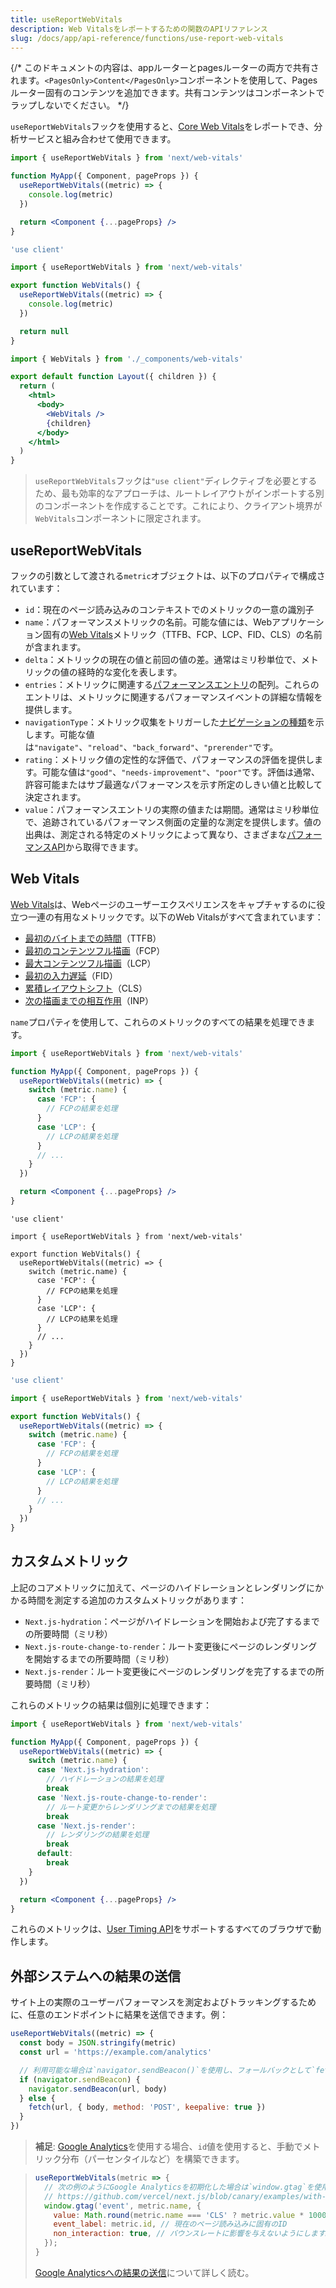 ```yaml
---
title: useReportWebVitals
description: Web Vitalsをレポートするための関数のAPIリファレンス
slug: /docs/app/api-reference/functions/use-report-web-vitals
---
```


{/* このドキュメントの内容は、appルーターとpagesルーターの両方で共有されます。`<PagesOnly>Content</PagesOnly>`コンポーネントを使用して、Pagesルーター固有のコンテンツを追加できます。共有コンテンツはコンポーネントでラップしないでください。 */}

`useReportWebVitals`フックを使用すると、[Core Web Vitals](https://web.dev/vitals/)をレポートでき、分析サービスと組み合わせて使用できます。

<PagesOnly>

```jsx filename="pages/_app.js"
import { useReportWebVitals } from 'next/web-vitals'

function MyApp({ Component, pageProps }) {
  useReportWebVitals((metric) => {
    console.log(metric)
  })

  return <Component {...pageProps} />
}
```

</PagesOnly>

<AppOnly>

```jsx filename="app/_components/web-vitals.js"
'use client'

import { useReportWebVitals } from 'next/web-vitals'

export function WebVitals() {
  useReportWebVitals((metric) => {
    console.log(metric)
  })

  return null
}
```

```jsx filename="app/layout.js"
import { WebVitals } from './_components/web-vitals'

export default function Layout({ children }) {
  return (
    <html>
      <body>
        <WebVitals />
        {children}
      </body>
    </html>
  )
}
```

> `useReportWebVitals`フックは`"use client"`ディレクティブを必要とするため、最も効率的なアプローチは、ルートレイアウトがインポートする別のコンポーネントを作成することです。これにより、クライアント境界が`WebVitals`コンポーネントに限定されます。

</AppOnly>

## useReportWebVitals

フックの引数として渡される`metric`オブジェクトは、以下のプロパティで構成されています：

- `id`：現在のページ読み込みのコンテキストでのメトリックの一意の識別子
- `name`：パフォーマンスメトリックの名前。可能な値には、Webアプリケーション固有の[Web Vitals](#web-vitals)メトリック（TTFB、FCP、LCP、FID、CLS）の名前が含まれます。
- `delta`：メトリックの現在の値と前回の値の差。通常はミリ秒単位で、メトリックの値の経時的な変化を表します。
- `entries`：メトリックに関連する[パフォーマンスエントリ](https://developer.mozilla.org/docs/Web/API/PerformanceEntry)の配列。これらのエントリは、メトリックに関連するパフォーマンスイベントの詳細な情報を提供します。
- `navigationType`：メトリック収集をトリガーした[ナビゲーションの種類](https://developer.mozilla.org/docs/Web/API/PerformanceNavigationTiming/type)を示します。可能な値は`"navigate"`、`"reload"`、`"back_forward"`、`"prerender"`です。
- `rating`：メトリック値の定性的な評価で、パフォーマンスの評価を提供します。可能な値は`"good"`、`"needs-improvement"`、`"poor"`です。評価は通常、許容可能またはサブ最適なパフォーマンスを示す所定のしきい値と比較して決定されます。
- `value`：パフォーマンスエントリの実際の値または期間。通常はミリ秒単位で、追跡されているパフォーマンス側面の定量的な測定を提供します。値の出典は、測定される特定のメトリックによって異なり、さまざまな[パフォーマンスAPI](https://developer.mozilla.org/docs/Web/API/Performance_API)から取得できます。

## Web Vitals

[Web Vitals](https://web.dev/vitals/)は、Webページのユーザーエクスペリエンスをキャプチャするのに役立つ一連の有用なメトリックです。以下のWeb Vitalsがすべて含まれています：

- [最初のバイトまでの時間](https://developer.mozilla.org/docs/Glossary/Time_to_first_byte)（TTFB）
- [最初のコンテンツフル描画](https://developer.mozilla.org/docs/Glossary/First_contentful_paint)（FCP）
- [最大コンテンツフル描画](https://web.dev/lcp/)（LCP）
- [最初の入力遅延](https://web.dev/fid/)（FID）
- [累積レイアウトシフト](https://web.dev/cls/)（CLS）
- [次の描画までの相互作用](https://web.dev/inp/)（INP）

`name`プロパティを使用して、これらのメトリックのすべての結果を処理できます。

<PagesOnly>

```jsx filename="pages/_app.js"
import { useReportWebVitals } from 'next/web-vitals'

function MyApp({ Component, pageProps }) {
  useReportWebVitals((metric) => {
    switch (metric.name) {
      case 'FCP': {
        // FCPの結果を処理
      }
      case 'LCP': {
        // LCPの結果を処理
      }
      // ...
    }
  })

  return <Component {...pageProps} />
}
```

</PagesOnly>

<AppOnly>

```tsx filename="app/components/web-vitals.tsx" switcher
'use client'

import { useReportWebVitals } from 'next/web-vitals'

export function WebVitals() {
  useReportWebVitals((metric) => {
    switch (metric.name) {
      case 'FCP': {
        // FCPの結果を処理
      }
      case 'LCP': {
        // LCPの結果を処理
      }
      // ...
    }
  })
}
```

```jsx filename="app/components/web-vitals.js" switcher
'use client'

import { useReportWebVitals } from 'next/web-vitals'

export function WebVitals() {
  useReportWebVitals((metric) => {
    switch (metric.name) {
      case 'FCP': {
        // FCPの結果を処理
      }
      case 'LCP': {
        // LCPの結果を処理
      }
      // ...
    }
  })
}
```

</AppOnly>

<PagesOnly>

## カスタムメトリック

上記のコアメトリックに加えて、ページのハイドレーションとレンダリングにかかる時間を測定する追加のカスタムメトリックがあります：

- `Next.js-hydration`：ページがハイドレーションを開始および完了するまでの所要時間（ミリ秒）
- `Next.js-route-change-to-render`：ルート変更後にページのレンダリングを開始するまでの所要時間（ミリ秒）
- `Next.js-render`：ルート変更後にページのレンダリングを完了するまでの所要時間（ミリ秒）

これらのメトリックの結果は個別に処理できます：

```jsx filename="pages/_app.js"
import { useReportWebVitals } from 'next/web-vitals'

function MyApp({ Component, pageProps }) {
  useReportWebVitals((metric) => {
    switch (metric.name) {
      case 'Next.js-hydration':
        // ハイドレーションの結果を処理
        break
      case 'Next.js-route-change-to-render':
        // ルート変更からレンダリングまでの結果を処理
        break
      case 'Next.js-render':
        // レンダリングの結果を処理
        break
      default:
        break
    }
  })

  return <Component {...pageProps} />
}
```

これらのメトリックは、[User Timing API](https://caniuse.com/#feat=user-timing)をサポートするすべてのブラウザで動作します。

</PagesOnly>

## 外部システムへの結果の送信

サイト上の実際のユーザーパフォーマンスを測定およびトラッキングするために、任意のエンドポイントに結果を送信できます。例：

```js
useReportWebVitals((metric) => {
  const body = JSON.stringify(metric)
  const url = 'https://example.com/analytics'

  // 利用可能な場合は`navigator.sendBeacon()`を使用し、フォールバックとして`fetch()`を使用します。
  if (navigator.sendBeacon) {
    navigator.sendBeacon(url, body)
  } else {
    fetch(url, { body, method: 'POST', keepalive: true })
  }
})
```

> **補足**: [Google Analytics](https://analytics.google.com/analytics/web/)を使用する場合、`id`値を使用すると、手動でメトリック分布（パーセンタイルなど）を構築できます。

> ```js
> useReportWebVitals(metric => {
>   // 次の例のようにGoogle Analyticsを初期化した場合は`window.gtag`を使用します：
>   // https://github.com/vercel/next.js/blob/canary/examples/with-google-analytics
>   window.gtag('event', metric.name, {
>     value: Math.round(metric.name === 'CLS' ? metric.value * 1000 : metric.value), // 値は整数である必要があります
>     event_label: metric.id, // 現在のページ読み込みに固有のID
>     non_interaction: true, // バウンスレートに影響を与えないようにします。
>   });
> }
> ```
>
> [Google Analyticsへの結果の送信](https://github.com/GoogleChrome/web-vitals#send-the-results-to-google-analytics)について詳しく読む。

